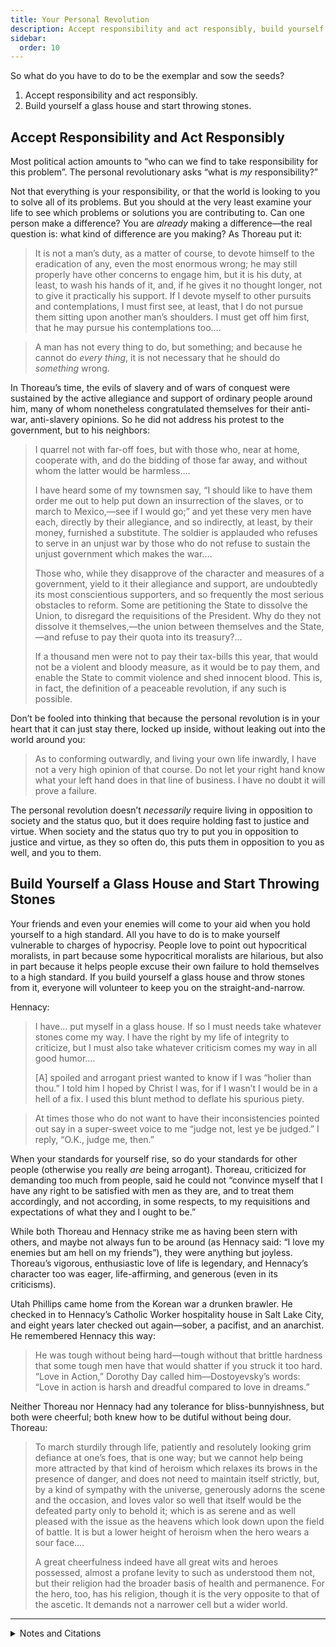 ```yaml
---
title: Your Personal Revolution
description: Accept responsibility and act responsibly, build yourself a glass house and start throwing stones.
sidebar:
  order: 10
---
```

So what do you have to do to be the exemplar and sow the seeds?

1. Accept responsibility and act responsibly.
1. Build yourself a glass house and start throwing stones.

## Accept Responsibility and Act Responsibly

Most political action amounts to “who can we find to take responsibility for this problem”.
The personal revolutionary asks “what is <em>my</em> responsibility?”

Not that everything is your responsibility, or that the world is looking to you to solve all of its problems.
But you should at the very least examine your life to see which problems or solutions you are contributing to.
Can one person make a difference?
You are <em>already</em> making a difference—the real question is: what kind of difference are you making?
As Thoreau put it:

> It is not a man’s duty, as a matter of course, to devote himself to the eradication of any, even the most enormous wrong; he may still properly have other concerns to engage him, but it is his duty, at least, to wash his hands of it, and, if he gives it no thought longer, not to give it practically his support.
> If I devote myself to other pursuits and contemplations, I must first see, at least, that I do not pursue them sitting upon another man’s shoulders.
> I must get off him first, that he may pursue his contemplations too.…

> A man has not every thing to do, but something; and because he cannot do <em>every thing</em>, it is not necessary that he should do <em>something</em> wrong.

In Thoreau’s time, the evils of slavery and of wars of conquest were sustained by the active allegiance and support of ordinary people around him, many of whom nonetheless congratulated themselves for their anti-war, anti-slavery opinions.
So he did not address his protest to the government, but to his neighbors:

> I quarrel not with far-off foes, but with those who, near at home, cooperate with, and do the bidding of those far away, and without whom the latter would be harmless.…
>
> I have heard some of my townsmen say, “I should like to have them order me out to help put down an insurrection of the slaves, or to march to Mexico,—see if I would go;” and yet these very men have each, directly by their allegiance, and so indirectly, at least, by their money, furnished a substitute.
> The soldier is applauded who refuses to serve in an unjust war by those who do not refuse to sustain the unjust government which makes the war.…
>
> Those who, while they disapprove of the character and measures of a government, yield to it their allegiance and support, are undoubtedly its most conscientious supporters, and so frequently the most serious obstacles to reform.
> Some are petitioning the State to dissolve the Union, to disregard the requisitions of the President.
> Why do they not dissolve it themselves,—the union between themselves and the State,—and refuse to pay their quota into its treasury?…
>
> If a thousand men were not to pay their tax-bills this year, that would not be a violent and bloody measure, as it would be to pay them, and enable the State to commit violence and shed innocent blood.
> This is, in fact, the definition of a peaceable revolution, if any such is possible.

Don’t be fooled into thinking that because the personal revolution is in your heart that it can just stay there, locked up inside, without leaking out into the world around you:

> As to conforming outwardly, and living your own life inwardly, I have not a very high opinion of that course.
> Do not let your right hand know what your left hand does in that line of business.
> I have no doubt it will prove a failure.

The personal revolution doesn’t <em>necessarily</em> require living in opposition to society and the status quo, but it does require holding fast to justice and virtue.
When society and the status quo try to put you in opposition to justice and virtue, as they so often do, this puts them in opposition to you as well, and you to them.

## Build Yourself a Glass House and Start Throwing Stones

Your friends and even your enemies will come to your aid when you hold yourself to a high standard.
All you have to do is to make yourself vulnerable to charges of hypocrisy.
People love to point out hypocritical moralists, in part because some hypocritical moralists are hilarious, but also in part because it helps people excuse their own failure to hold themselves to a high standard.
If you build yourself a glass house and throw stones from it, everyone will volunteer to keep you on the straight-and-narrow.

Hennacy:

> I have… put myself in a glass house.
> If so I must needs take whatever stones come my way.
> I have the right by my life of integrity to criticize, but I must also take whatever criticism comes my way in all good humor.…
>
> [A] spoiled and arrogant priest wanted to know if I was “holier than thou.”
> I told him I hoped by Christ I was, for if I wasn’t I would be in a hell of a fix.
> I used this blunt method to deflate his spurious piety.

> At times those who do not want to have their inconsistencies pointed out say in a super-sweet voice to me “judge not, lest ye be judged.”
> I reply, “O.K., judge me, then.”

When your standards for yourself rise, so do your standards for other people (otherwise you really <em>are</em> being arrogant).
Thoreau, criticized for demanding too much from people, said he could not “convince myself that I have any right to be satisfied with men as they are, and to treat them accordingly, and not according, in some respects, to my requisitions and expectations of what they and I ought to be.”

While both Thoreau and Hennacy strike me as having been stern with others, and maybe not always fun to be around (as Hennacy said: “I love my enemies but am hell on my friends”), they were anything but joyless.
Thoreau’s vigorous, enthusiastic love of life is legendary, and Hennacy’s character too was eager, life-affirming, and generous (even in its criticisms).

Utah Phillips came home from the Korean war a drunken brawler.
He checked in to Hennacy’s Catholic Worker hospitality house in Salt Lake City, and eight years later checked out again—sober, a pacifist, and an anarchist.
He remembered Hennacy this way:

> He was tough without being hard—tough without that brittle hardness that some tough men have that would shatter if you struck it too hard.
> “Love in Action,” Dorothy Day called him—Dostoyevsky’s words: “Love in action is harsh and dreadful compared to love in dreams.”

Neither Thoreau nor Hennacy had any tolerance for bliss-bunnyishness, but both were cheerful; both knew how to be dutiful without being dour.
Thoreau:

> To march sturdily through life, patiently and resolutely looking grim defiance at one’s foes, that is one way; but we cannot help being more attracted by that kind of heroism which relaxes its brows in the presence of danger, and does not need to maintain itself strictly, but, by a kind of sympathy with the universe, generously adorns the scene and the occasion, and loves valor so well that itself would be the defeated party only to behold it; which is as serene and as well pleased with the issue as the heavens which look down upon the field of battle.
> It is but a lower height of heroism when the hero wears a sour face.…
>
> A great cheerfulness indeed have all great wits and heroes possessed, almost a profane levity to such as understood them not, but their religion had the broader basis of health and permanence.
> For the hero, too, has his religion, though it is the very opposite to that of the ascetic.
> It demands not a narrower cell but a wider world.

<hr />

<details>
<summary>Notes and Citations</summary>

* Thoreau, H.D. [“Resistance to Civil Government”](https://sniggle.net/TPL/index5.php?entry=rtcg)
* Thoreau, H.D., [undated journal entry](https://sniggle.net/TPL/index5.php?entry=excerpts02#1850) (~1850), from <i>The Price of Freedom</i> (2008) p. 43
* Hennacy, Ammon “Questions and Answers” <i>The Book of Ammon</i> (1970) [p. 399](https://archive.org/details/bookofammon0000ammo/page/399/mode/1up)
* Hennacy, Ammon “I Love My Enemies, But Am Hell on My Friends” <i>The Book of Ammon</i> (1970) [p. 205](https://archive.org/details/bookofammon0000ammo/page/205/mode/1up)
* The Dostoyevsky quote comes from [<i>The Brothers Karamazov</i>](https://archive.org/details/thebrotherskaram28054gut/page/n71/mode/2up), where it is delivered by a saintly monk named Zossima.
  He is talking with a woman who is going through a spiritual crisis, and who has fantasized about going into a religious order and becoming a kissing-the-wounds-of-lepers sort of do-gooder.
  Zossima says that such things are nice thoughts to have because “some time, unawares, you may do a good deed in reality,” but they’re just daydreams of saintliness, not the real thing.
  > If you do not attain happiness, always remember that you are on the right road, and try not to leave it. Above all, avoid falsehood, every kind of falsehood, especially falseness to yourself. Watch over your own deceitfulness and look into it every hour, every minute. Avoid being scornful, both to others and to yourself. What seems to you bad within you will grow purer from the very fact of your observing it in yourself. Avoid fear, too, though fear is only the consequence of every sort of falsehood. Never be frightened at your own faint-heartedness in attaining love. Don’t be frightened overmuch even at your evil actions. I am sorry I can say nothing more consoling to you, for love in action is a harsh and dreadful thing compared with love in dreams. Love in dreams is greedy for immediate action, rapidly performed and in the sight of all. Men will even give their lives if only the ordeal does not last long but is soon over, with all looking on and applauding as though on the stage. But active love is labour and fortitude, and for some people too, perhaps, a complete science.
* Thoreau, H.D. [“Sir Walter Raleigh”](https://sniggle.net/TPL/index5.php?entry=raleigh)

</details>
